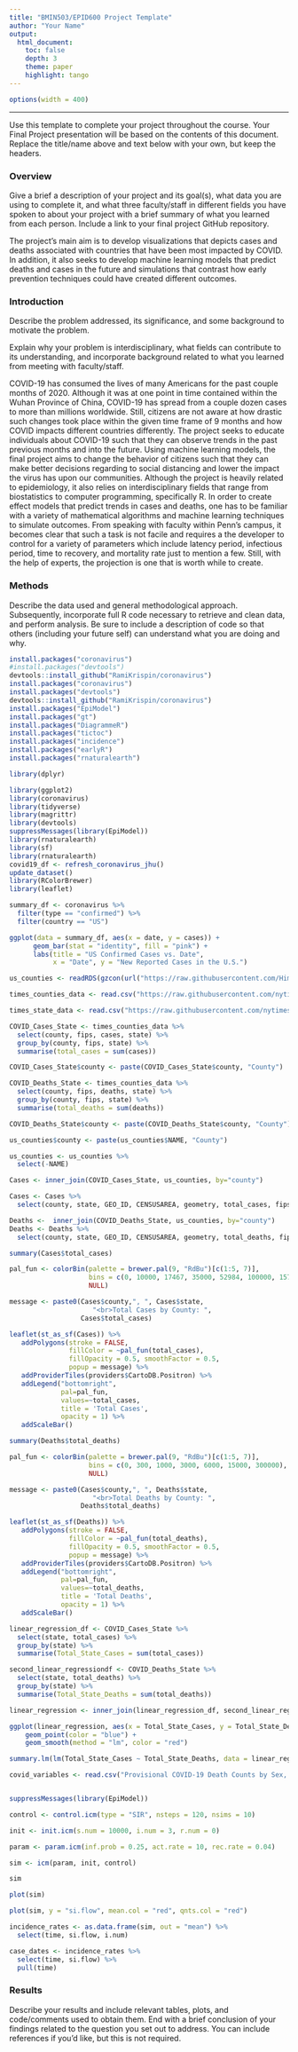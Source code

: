 ```yaml
---
title: "BMIN503/EPID600 Project Template"
author: "Your Name"
output: 
  html_document:
    toc: false 
    depth: 3 
    theme: paper 
    highlight: tango
---
```

```r
options(width = 400)
```  
***
Use this template to complete your project throughout the course. Your Final Project presentation will be based on the contents of this document. Replace the title/name above and text below with your own, but keep the headers.

### Overview
Give a brief a description of your project and its goal(s), what data you are using to complete it, and what three faculty/staff in different fields you have spoken to about your project with a brief summary of what you learned from each person. Include a link to your final project GitHub repository.

The project’s main aim is to develop visualizations that depicts cases and deaths associated with countries that have been most impacted by COVID. In addition, it also seeks to develop machine learning models that predict deaths and cases in the future and simulations that contrast how early prevention techniques could have created different outcomes.

### Introduction 
Describe the problem addressed, its significance, and some background to motivate the problem.

Explain why your problem is interdisciplinary, what fields can contribute to its understanding, and incorporate background related to what you learned from meeting with faculty/staff.

COVID-19 has consumed the lives of many Americans for the past couple months of 2020. Although it was at one point in time contained within the Wuhan Province of China, COVID-19 has spread from a couple dozen cases to more than millions worldwide. Still, citizens are not aware at how drastic such changes took place within the given time frame of 9 months and how COVID impacts different countries differently. The project seeks to educate individuals about COVID-19 such that they can observe trends in the past previous months and into the future. Using machine learning models, the final project aims to change the behavior of citizens such that they can make better decisions regarding to social distancing and lower the impact the virus has upon our communities. Although the project is heavily related to epidemiology, it also relies on interdisciplinary fields that range from biostatistics to computer programming, specifically R. In order to create effect models that predict trends in cases and deaths, one has to be familiar with a variety of mathematical algorithms and machine learning techniques to simulate outcomes. From speaking with faculty within Penn’s campus, it becomes clear that such a task is not facile and requires a the developer to control for a variety of parameters which include latency period, infectious period, time to recovery, and mortality rate just to mention a few. Still, with the help of experts, the projection is one that is worth while to create.


### Methods
Describe the data used and general methodological approach. Subsequently, incorporate full R code necessary to retrieve and clean data, and perform analysis. Be sure to include a description of code so that others (including your future self) can understand what you are doing and why. 

```r

install.packages("coronavirus")
#install.packages("devtools")
devtools::install_github("RamiKrispin/coronavirus")
install.packages("coronavirus")
install.packages("devtools")
devtools::install_github("RamiKrispin/coronavirus")
install.packages("EpiModel")
install.packages("gt")
install.packages("DiagrammeR")
install.packages("tictoc")
install.packages("incidence")
install.packages("earlyR")
install.packages("rnaturalearth")

```

```r

library(dplyr)

library(ggplot2)
library(coronavirus)
library(tidyverse)
library(magrittr)
library(devtools)
suppressMessages(library(EpiModel))
library(rnaturalearth)
library(sf)
library(rnaturalearth)
covid19_df <- refresh_coronavirus_jhu()
update_dataset()
library(RColorBrewer)
library(leaflet)

```

```r

summary_df <- coronavirus %>% 
  filter(type == "confirmed") %>%
  filter(country == "US")

ggplot(data = summary_df, aes(x = date, y = cases)) +
      geom_bar(stat = "identity", fill = "pink") +
      labs(title = "US Confirmed Cases vs. Date",
           x = "Date", y = "New Reported Cases in the U.S.") 

```

```r

us_counties <- readRDS(gzcon(url("https://raw.githubusercontent.com/HimesGroup/BMIN503/master/DataFiles/uscounties_2010.rds")))

times_counties_data <- read.csv("https://raw.githubusercontent.com/nytimes/covid-19-data/master/us-counties.csv")

times_state_data <- read.csv("https://raw.githubusercontent.com/nytimes/covid-19-data/master/us-states.csv")

```

```r

COVID_Cases_State <- times_counties_data %>%
  select(county, fips, cases, state) %>%
  group_by(county, fips, state) %>%
  summarise(total_cases = sum(cases))

COVID_Cases_State$county <- paste(COVID_Cases_State$county, "County")

COVID_Deaths_State <- times_counties_data %>%
  select(county, fips, deaths, state) %>%
  group_by(county, fips, state) %>%
  summarise(total_deaths = sum(deaths))

COVID_Deaths_State$county <- paste(COVID_Deaths_State$county, "County")

us_counties$county <- paste(us_counties$NAME, "County")

us_counties <- us_counties %>%
  select(-NAME)


```

```r

Cases <- inner_join(COVID_Cases_State, us_counties, by="county")

Cases <- Cases %>%
  select(county, state, GEO_ID, CENSUSAREA, geometry, total_cases, fips)

Deaths <-  inner_join(COVID_Deaths_State, us_counties, by="county")
Deaths <- Deaths %>%
  select(county, state, GEO_ID, CENSUSAREA, geometry, total_deaths, fips)


```

```r
summary(Cases$total_cases)

pal_fun <- colorBin(palette = brewer.pal(9, "RdBu")[c(1:5, 7)], 
                    bins = c(0, 10000, 17467, 35000, 52984, 100000, 157300, 1000000, 3000000, 23821196), reverse = TRUE,
                    NULL)

message <- paste0(Cases$county,", ", Cases$state,   
                     "<br>Total Cases by County: ",
                  Cases$total_cases)

leaflet(st_as_sf(Cases)) %>%
   addPolygons(stroke = FALSE,                        
               fillColor = ~pal_fun(total_cases),
               fillOpacity = 0.5, smoothFactor = 0.5, 
               popup = message) %>%
   addProviderTiles(providers$CartoDB.Positron) %>%   
   addLegend("bottomright",                           
             pal=pal_fun,                             
             values=~total_cases,               
             title = 'Total Cases',                  
             opacity = 1) %>%                         
   addScaleBar()

```
```r
summary(Deaths$total_deaths)

pal_fun <- colorBin(palette = brewer.pal(9, "RdBu")[c(1:5, 7)], 
                    bins = c(0, 300, 1000, 3000, 6000, 15000, 300000), reverse = TRUE,
                    NULL)

message <- paste0(Cases$county,", ", Deaths$state,   
                     "<br>Total Deaths by County: ",
                  Deaths$total_deaths)

leaflet(st_as_sf(Deaths)) %>%
   addPolygons(stroke = FALSE,                        
               fillColor = ~pal_fun(total_deaths),
               fillOpacity = 0.5, smoothFactor = 0.5, 
               popup = message) %>%
   addProviderTiles(providers$CartoDB.Positron) %>%   
   addLegend("bottomright",                           
             pal=pal_fun,                             
             values=~total_deaths,               
             title = 'Total Deaths',                  
             opacity = 1) %>%                         
   addScaleBar()


```

```r
linear_regression_df <- COVID_Cases_State %>%
  select(state, total_cases) %>%
  group_by(state) %>%
  summarise(Total_State_Cases = sum(total_cases))

second_linear_regressiondf <- COVID_Deaths_State %>%
  select(state, total_deaths) %>%
  group_by(state) %>%
  summarise(Total_State_Deaths = sum(total_deaths))

linear_regression <- inner_join(linear_regression_df, second_linear_regressiondf, by="state")

ggplot(linear_regression, aes(x = Total_State_Cases, y = Total_State_Deaths, color = state)) +
    geom_point(color = "blue") + 
    geom_smooth(method = "lm", color = "red")

summary.lm(lm(Total_State_Cases ~ Total_State_Deaths, data = linear_regression))

```

```r

covid_variables <- read.csv("Provisional COVID-19 Death Counts by Sex, Age, and State")



```

```r

suppressMessages(library(EpiModel))

control <- control.icm(type = "SIR", nsteps = 120, nsims = 10)

init <- init.icm(s.num = 10000, i.num = 3, r.num = 0)

param <- param.icm(inf.prob = 0.25, act.rate = 10, rec.rate = 0.04)

sim <- icm(param, init, control)

sim

plot(sim)

plot(sim, y = "si.flow", mean.col = "red", qnts.col = "red")

```

```r

incidence_rates <- as.data.frame(sim, out = "mean") %>% 
  select(time, si.flow, i.num) 

case_dates <- incidence_rates %>%
  select(time, si.flow) %>%
  pull(time)

```


### Results
Describe your results and include relevant tables, plots, and code/comments used to obtain them. End with a brief conclusion of your findings related to the question you set out to address. You can include references if you'd like, but this is not required.
